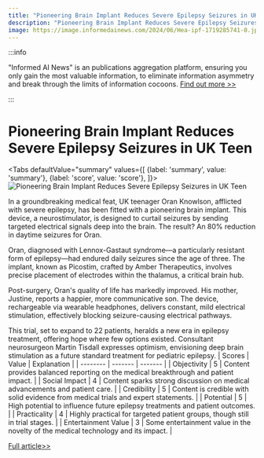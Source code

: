 ```yaml
---
title: "Pioneering Brain Implant Reduces Severe Epilepsy Seizures in UK Teen"
description: "Pioneering Brain Implant Reduces Severe Epilepsy Seizures in UK Teen"
image: https://image.informedainews.com/2024/06/Hea-ipf-1719285741-0.jpg
---
```



:::info

"Informed AI News" is an publications aggregation platform, ensuring you only gain the most valuable information, to eliminate information asymmetry and break through the limits of information cocoons.  [Find out more >>](/)

:::

# Pioneering Brain Implant Reduces Severe Epilepsy Seizures in UK Teen


<Tabs
	defaultValue="summary"
	values={[
	{label: 'summary', value: 'summary'},
	{label: 'score', value: 'score'},
]}>
<TabItem value="summary">
<img
  src="https://image.informedainews.com/2024/06/Hea-ipf-1719285741-0.jpg"
  alt="Pioneering Brain Implant Reduces Severe Epilepsy Seizures in UK Teen"
/>



In a groundbreaking medical feat, UK teenager Oran Knowlson, afflicted with severe epilepsy, has been fitted with a pioneering brain implant. This device, a neurostimulator, is designed to curtail seizures by sending targeted electrical signals deep into the brain. The result? An 80% reduction in daytime seizures for Oran.

Oran, diagnosed with Lennox-Gastaut syndrome—a particularly resistant form of epilepsy—had endured daily seizures since the age of three. The implant, known as Picostim, crafted by Amber Therapeutics, involves precise placement of electrodes within the thalamus, a critical brain hub.

Post-surgery, Oran's quality of life has markedly improved. His mother, Justine, reports a happier, more communicative son. The device, rechargeable via wearable headphones, delivers constant, mild electrical stimulation, effectively blocking seizure-causing electrical pathways.

This trial, set to expand to 22 patients, heralds a new era in epilepsy treatment, offering hope where few options existed. Consultant neurosurgeon Martin Tisdall expresses optimism, envisioning deep brain stimulation as a future standard treatment for pediatric epilepsy.
</TabItem>
<TabItem value="score">
	| Scores     | Value   | Explanation |
	| -------- | ------- | ------- |
	| Objectivity  | 5    | Content provides balanced reporting on the medical breakthrough and patient impact.    |
	| Social Impact | 4     | Content sparks strong discussion on medical advancements and patient care.    |
	| Credibility    | 5    | Content is credible with solid evidence from medical trials and expert statements.    |
	| Potential    | 5    | High potential to influence future epilepsy treatments and patient outcomes.    |
	| Practicality    | 4    | Highly practical for targeted patient groups, though still in trial stages.    |
	| Entertainment Value    | 3    | Some entertainment value in the novelty of the medical technology and its impact.    |
</TabItem>
</Tabs>

[Full article>>](https://www.theguardian.com/society/article/2024/jun/24/uk-boy-has-brain-implant-fitted-to-control-epilepsy-seizures-in-world-first)
